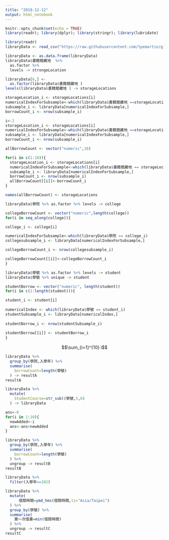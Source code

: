 ```yaml
---
title: "2018-12-12"
output: html_notebook
---
```


```r
knitr::opts_chunk$set(echo = TRUE)
library(readr); library(dplyr); library(stringr); library(lubridate)
```

```r
library(readr)
libraryData <- read_csv("https://raw.githubusercontent.com/tpemartin/github-data/master/library100_102.csv")
```

```r
libraryData <- as.data.frame(libraryData)
libraryData$書籍館藏地  %>%
  as.factor %>%
  levels -> strongeLocation
```

```r
libraryData[6,] <-
  as.factor(libraryData$書籍館藏地 )
levels(libraryData$書籍館藏地 ) -> storageLocations
```

```r
storageLocation_i <- storageLocations[i] 
numericalIndexForSubsample<-which(libraryData$書籍館藏地 ==storageLocation_i)
subsample_i <- libraryData[numericalIndexForSubsample,]
borrowCount_i <- nrow(subsample_i)
```

```r
i<-2
storageLocation_i <- storageLocations[i] 
numericalIndexForSubsample<-which(libraryData$書籍館藏地 ==storageLocation_i)
subsample_i <- libraryData[numericalIndexForSubsample,]
borrowCount_i <- nrow(subsample_i)
```

```r
allBorrowCount <- vector("numeric",18)
```

```r
for(i in c(1:18)){
  storageLocation_i <- storageLocations[i] 
  numericalIndexForSubsample<-which(libraryData$書籍館藏地 == storageLocation_i)
  subsample_i <- libraryData[numericalIndexForSubsample,]
  borrowCount_i <- nrow(subsample_i)
  allBorrowCount[[i]]<-borrowCount_i  
}

```

```r
names(allBorrowCount) <- storageLocations
```

```r
libraryData$學院 %>% as.factor %>% levels -> college

collegeBorrowCount <- vector("numeric",length(college))
for(i in seq_along(college)){

college_i <- college[i]

numericalIndexForSubsample<-which(libraryData$學院 == college_i)
collegesubsample_i <- libraryData[numericalIndexForSubsample,]

collegeBorrowCount_i <- nrow(collegesubsample_i)

collegeBorrowCount[[i]]<-collegeBorrowCount_i 
}
```

```r
libraryData$學號 %>% as.factor %>% levels -> student
libraryData$學號 %>% unique -> student

studentBorrow <- vector("numeric", length(student))
for(i in c(1:length(student))){

student_i <- student[i]
	
numericalIndex <- which(libraryData$學號 == student_i)
studentSubsample_i <- libraryData[numericalIndex,]
	
studentBorrow_i <- nrow(studentSubsample_i)
	
studentBorrow[[i]] <- studentBorrow_i
}
```

$$\sum_{i=1}^{10} i$$

```r
libraryData %>%
  group_by(學院,入學年) %>%
  summarise(
    borrowCount=length(學號)
  ) -> resultA
resultA
```
```r
libraryData %>%
  mutate(
    StudentCourse=str_sub((學號,5,6)
  ) -> libraryData
```

```r
ans<-0
for(i in 1:10){
  newAdded<-i
  ans<-ans+newAdded
}
```

```r
libraryData %>%
  group_by(學院,入學年) %>%
  summarise(
    borrowCount=length(學號)
  ) %>%
  ungroup -> resultB
resultB
```

```r
libraryData %>%
  filter(入學年==102)
```

```r
libraryData %>%
  mutate(
      借閱時間=ymd_hms(借閱時間,tz="Asia/Taipei")
  ) %>%
  group_by(學號) %>%
  summarise(
    第一次借書=min(借閱時間)
  ) %>%
  ungroup -> resultC
resultC
```